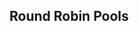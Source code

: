 {{DISPLAYTITLE:Smash Summit 5: Singles Pools}}{{SetGame|melee}}
{{Smash Summit 5 Tabs}}
==Round Robin Pools==
{{Box|start|padding=2em}}
===={{HiddenSort|Pool 1}}====
{{GroupTableStart |Pool 1|width=300px}}
{{GroupTableSlot|Hungrybox|flag=us|win_m=3|lose_m=0|place=1|bg=up|go={{advance|Smash Summit/5/Singles Bracket}}}}
{{GroupTableSlot|Wizzrobe|flag=us|win_m=2|lose_m=1|place=2|bg=stayup|go={{advance|Smash Summit/5/Singles Bracket}}}}
{{GroupTableSlot|aMSa|flag=jp|win_m=1|lose_m=2|place=3|bg=stay|go={{advance|Smash Summit/5/Singles Bracket}}}}
{{GroupTableSlot|Blea Gelo|flag=ve|win_m=0|lose_m=3|place=4|bg=staydown|go={{advance|Smash Summit/5/Singles Bracket}}}}
{{GroupTableEnd}}
{{Match list start|width=300px}}
{{Match stages
|p1=Hungrybox |p1flag=us |p1score=3
|p2=Blea Gelo |p2flag=ve |p2score=0
|win=1
|p1char1=jigglypuff |p2char1=luigi |p1stock1=2 |p2stock1=0 |win1=1 |stage1=Battlefield
|p1char2=jigglypuff |p2char2=luigi |p1stock2=2 |p2stock2=0 |win2=1 |stage2=Battlefield
|p1char3=jigglypuff |p2char3=luigi |p1stock3=3 |p2stock3=0 |win3=1 |stage3=Yoshi's Story
|details={{BracketMatchDetails|reddit=|comment=|vod=https://www.youtube.com/watch?v=eOqAllSQv98}}
}}
{{Match stages
|p1=aMSa |p1flag=jp |p1score=0
|p2=Wizzrobe |p2flag=us |p2score=3
|win=2
|p1char1=yoshi |p2char1=cf |p1stock1=0 |p2stock1=2 |win1=2 |stage1=Final Destination
|p1char2=yoshi |p2char2=cf |p1stock2=0 |p2stock2=2 |win2=2 |stage2=Fountain of Dreams
|p1char3=yoshi |p2char3=cf |p1stock3=0 |p2stock3=1 |win3=2 |stage3=Yoshi's Story
|details={{BracketMatchDetails|reddit=|comment=|vod=https://www.youtube.com/watch?v=XuuAa0JsCZs}}
}}
{{Match stages
|p1=Blea Gelo |p1flag=ve |p1score=0
|p2=aMSa |p2flag=jp |p2score=3
|win=2
|p1char1=luigi |p2char1=yoshi |p1stock1=0 |p2stock1=2 |win1=2 |stage1=Dream Land
|p1char2=luigi |p2char2=yoshi |p1stock2=0 |p2stock2=2 |win2=2 |stage2=Final Destination
|p1char3=luigi |p2char3=yoshi |p1stock3=0 |p2stock3=1 |win3=2 |stage3=Fountain of Dreams
|details={{BracketMatchDetails|reddit=|comment=|vod=https://www.youtube.com/watch?v=AZHEzP--bCo}}
}}
{{Match stages
|p1=Hungrybox |p1flag=us |p1score=3
|p2=Wizzrobe |p2flag=us |p2score=1
|win=1
|p1char1=jigglypuff |p2char1=cf |p1stock1=0 |p2stock1=1 |win1=2 |stage1=Battlefield
|p1char2=jigglypuff |p2char2=cf |p1stock2=2 |p2stock2=0 |win2=1 |stage2=Final Destination
|p1char3=jigglypuff |p2char3=cf |p1stock3=1 |p2stock3=0 |win3=1 |stage3=Yoshi's Story
|p1char4=jigglypuff |p2char4=cf |p1stock4=1 |p2stock4=0 |win4=1 |stage4=Yoshi's Story
|details={{BracketMatchDetails|reddit=|comment=|vod=https://www.youtube.com/watch?v=qKyvFefTuCE}}
}}
{{Match stages
|p1=Blea Gelo |p1flag=ve |p1score=0
|p2=Wizzrobe |p2flag=us |p2score=3
|win=2
|p1char1=luigi |p2char1=cf |p1stock1=0 |p2stock1=2 |win1=2 |stage1=Battlefield
|p1char2=luigi |p2char2=cf |p1stock2=0 |p2stock2=2 |win2=2 |stage2=Final Destination
|p1char3=luigi |p2char3=cf |p1stock3=0 |p2stock3=3 |win3=2 |stage3=Final Destination
|details={{BracketMatchDetails|reddit=|comment=|vod=https://www.youtube.com/watch?v=Unpwvz6r2MU}}
}}
{{Match stages
|p1=Hungrybox |p1flag=us |p1score=3
|p2=aMSa |p2flag=jp |p2score=1
|win=1
|p1char1=jigglypuff |p2char1=yoshi |p1stock1=0 |p2stock1=1 |win1=2 |stage1=Battlefield
|p1char2=jigglypuff |p2char2=yoshi |p1stock2=1 |p2stock2=0 |win2=1 |stage2=Final Destination
|p1char3=jigglypuff |p2char3=yoshi |p1stock3=1 |p2stock3=0 |win3=1 |stage3=Yoshi's Story
|p1char4=jigglypuff |p2char4=yoshi |p1stock4=1 |p2stock4=0 |win4=1 |stage4=Yoshi's Story
|details={{BracketMatchDetails|reddit=|comment=|vod=https://www.youtube.com/watch?v=MbbUP0jqFps}}
}}
{{Match list end}}
{{Box|break|padding=2em}}

===={{HiddenSort|Pool 2}}====
{{GroupTableStart |Pool 2|width=300px}}
{{GroupTableSlot|Armada|flag=se|win_m=3|lose_m=0|place=1|bg=up|go={{advance|Smash Summit/5/Singles Bracket}}}}
{{GroupTableSlot|Plup|flag=us|win_m=2|lose_m=1|place=2|bg=stayup|go={{advance|Smash Summit/5/Singles Bracket}}}}
{{GroupTableSlot|MikeHaze|flag=us|win_m=1|lose_m=2|place=3|bg=stay|go={{advance|Smash Summit/5/Singles Bracket}}}}
{{GroupTableSlot|Shroomed|flag=us|win_m=0|lose_m=3|place=4|bg=staydown|go={{advance|Smash Summit/5/Singles Bracket}}}}
{{GroupTableEnd}}
{{Match list start|width=300px}}
{{Match stages
|p1=Armada |p1flag=se |p1score=3
|p2=MikeHaze |p2flag=us |p2score=0
|win=1
|p1char1=peach |p1stock1=2 |p2char1=fox |p2stock1=0 |win1=1 |stage1=Fountain of Dreams
|p1char2=peach |p1stock2=1 |p2char2=fox |p2stock2=0 |win2=1 |stage2=Pokémon Stadium
|p1char3=peach |p1stock3=1 |p2char3=fox |p2stock3=0 |win3=1 |stage3=Pokémon Stadium
|details={{BracketMatchDetails|reddit=|comment=|vod=https://www.youtube.com/watch?v=F_XlnO0K_fU}}
}}
{{Match stages
|p1=Shroomed |p1flag=us |p1score=2
|p2=Plup |p2flag=us |p2score=3
|win=2
|p1char1=sheik |p2char1=sheik |p1stock1=1 |p2stock1=0 |win1=1 |stage1=Battlefield
|p1char2=sheik |p2char2=sheik |p1stock2=0 |p2stock2=2 |win2=2 |stage2=Battlefield
|p1char3=sheik |p2char3=sheik |p1stock3=1 |p2stock3=0 |win3=1 |stage3=Pokémon Stadium
|p1char4=sheik |p2char4=sheik |p1stock4=0 |p2stock4=2 |win4=2 |stage4=Fountain of Dreams
|p1char5=sheik |p2char5=sheik |p1stock5=0 |p2stock5=1 |win5=2 |stage5=Yoshi's Story

}}
{{Match stages
|p1=Shroomed |p1flag=us |p1score=1
|p2=MikeHaze |p2flag=us |p2score=3
|win=2
|p1char1=sheik |p2char1=fox |p1stock1=1 |p2stock1=0 |win1=1 |stage1=Dream Land
|p1char2=marth |p2char2=fox |p1stock2=0 |p2stock2=1 |win2=2 |stage2=Pokémon Stadium
|p1char3=marth |p2char3=fox |p1stock3=0 |p2stock3=2 |win3=2 |stage3=Final Destination
|p1char4=marth |p2char4=fox |p1stock4=0 |p2stock4=1 |win4=2 |stage4=Yoshi's Story
|details={{BracketMatchDetails|reddit=|comment=|vod=https://www.youtube.com/watch?v=ejpTCwpJKw4}}
}}
{{Match stages
|p1=Plup |p1flag=us |p1score=2
|p2=Armada |p2flag=se |p2score=3
|win=2
|p1char1=sheik |p2char1=fox |p1stock1=0 |p2stock1=1 |win1=2 |stage1=Battlefield
|p1char2=sheik |p2char2=fox |p1stock2=2 |p2stock2=0 |win2=1 |stage2=Battlefield
|p1char3=samus |p2char3=peach |p1stock3=0 |p2stock3=2 |win3=2 |stage3=Final Destination
|p1char4=sheik |p2char4=fox |p1stock4=2 |p2stock4=0 |win4=1 |stage4=Fountain of Dreams
|p1char5=sheik |p2char5=fox |p1stock5=0 |p2stock5=2 |win5=2 |stage5=Pokémon Stadium
|details={{BracketMatchDetails|reddit=|comment=|vod=https://www.youtube.com/watch?v=RSbYboL-Row}}
}}
{{Match stages
|p1=Plup |p1flag=us |p1score=3
|p2=MikeHaze |p2flag=us |p2score=0
|win=1
|p1char1=sheik |p2char1=fox |p1stock1=1 |p2stock1=0 |win1=1 |stage1=Battlefield
|p1char2=fox |p2char2=fox |p1stock2=3 |p2stock2=0 |win2=1 |stage2=Final Destination
|p1char3=sheik |p2char3=fox |p1stock3=2 |p2stock3=0 |win3=1 |stage3=Dream Land
|date=
|details={{BracketMatchDetails|reddit=|comment=|vod=https://www.youtube.com/watch?v=Eqa9kB9M51k}}
}}
{{Match stages
|p1=Armada |p1flag=se |p1score=3
|p2=Shroomed |p2flag=us |p2score=0
|win=1
|p1char1=fox |p2char1=marth |p1stock1=2 |p2stock1=0 |win1=1 |stage1=Battlefield
|p1char2=fox |p2char2=marth |p1stock2=2 |p2stock2=0 |win2=1 |stage2=Yoshi's Story
|p1char3=fox |p2char3=marth |p1stock3=2 |p2stock3=0 |win3=1 |stage3=Yoshi's Story
|date=
|details={{BracketMatchDetails|reddit=|comment=|vod=https://www.youtube.com/watch?v=ZQOy8KazVzA}}
}}
{{Match list end}}
{{Box|break|padding=2em}}

===={{HiddenSort|Pool 3}}====
{{GroupTableStart |Pool 3|width=300px}}
{{GroupTableSlot|Leffen|flag=se|win_m=3|lose_m=0|place=1|bg=up|go={{advance|Smash Summit/5/Singles Bracket}}}}
{{GroupTableSlot|Mango|flag=us|win_m=2|lose_m=1|place=2|bg=stayup|go={{advance|Smash Summit/5/Singles Bracket}}}}
{{GroupTableSlot|Crush|flag=us|win_m=1|lose_m=2|place=3|bg=stay|go={{advance|Smash Summit/5/Singles Bracket}}}}
{{GroupTableSlot|S2J|flag=us|win_m=0|lose_m=3|place=4|bg=staydown|go={{advance|Smash Summit/5/Singles Bracket}}}}
{{GroupTableEnd}}
{{Match list start|width=300px}}
{{Match stages
|p1=Mango |p1flag=us |p1score=3
|p2=Crush |p2flag=us |p2score=2
|win=1
|p1char1=falco |p2char1=fox |p1stock1=0 |p2stock1=1 |win1=2 |stage1=Battlefield
|p1char2=falco |p2char2=fox |p1stock2=0 |p2stock2=1 |win2=2 |stage2=Dream Land
|p1char3=falco |p2char3=fox |p1stock3=1 |p2stock3=0 |win3=1 |stage3=Dream Land
|p1char4=falco |p2char4=fox |p1stock4=2 |p2stock4=0 |win4=1 |stage4=Yoshi's Story
|p1char5=falco |p2char5=fox |p1stock5=3 |p2stock5=0 |win5=1 |stage5=Final Destination
|date=
|details={{BracketMatchDetails|reddit=|comment=|vod=https://www.youtube.com/watch?v=a6MmS7TOyZQ}}
}}
{{Match stages
|p1=S2J |p1flag=us |p1score=1
|p2=Leffen |p2flag=se |p2score=3
|win=2
|p1char1=cf |p2char1=fox |p1stock1=0 |p2stock1=3 |win1=2 |stage1=Battlefield
|p1char2=cf |p2char2=fox |p1stock2=0 |p2stock2=2 |win2=2 |stage2=Pokémon Stadium
|p1char3=cf |p2char3=fox |p1stock3=1 |p2stock3=0 |win3=1 |stage3=Pokémon Stadium
|p1char4=cf |p2char4=fox |p1stock4=0 |p2stock4=2 |win4=2 |stage4=Final Destination
|date=
|details={{BracketMatchDetails|reddit=|comment=|vod=https://www.youtube.com/watch?v=hUcrpbDZCD0}}
}}
{{Match stages
|p1=Mango |p1flag=us |p1score=3
|p2=S2J |p2flag=us |p2score=1
|win=1
|p1char1=falco |p2char1=falco |p1stock1=3 |p2stock1=0 |win1=1 |stage1=Battlefield
|p1char2=falco |p2char2=cf |p1stock2=1 |p2stock2=0 |win2=1 |stage2=Pokémon Stadium
|p1char3=falco |p2char3=cf |p1stock3=0 |p2stock3=1 |win3=2 |stage3=Pokémon Stadium
|p1char4=falco |p2char4=cf |p1stock4=1 |p2stock4=0 |win4=1 |stage4=Yoshi's Story
|date=
|details={{BracketMatchDetails|reddit=|comment=|vod=https://www.youtube.com/watch?v=f4Edjo4S-s8}}
}}
{{Match stages
|p1=Leffen |p1flag=se |p1score=3
|p2=Crush |p2flag=us |p2score=0
|win=1
|p1char1=fox |p2char1=fox |p1stock1=2 |p2stock1=0 |win1=1 |stage1=Fountain of Dreams
|p1char2=fox |p2char2=fox |p1stock2=1 |p2stock2=0 |win2=1 |stage2=Fountain of Dreams
|p1char3=fox |p2char3=fox |p1stock3=2 |p2stock3=0 |win3=1 |stage3=Fountain of Dreams
|date=
|details={{BracketMatchDetails|reddit=|comment=|vod=https://www.youtube.com/watch?v=TF9IjebHpPA}}
}}
{{Match stages
|p1=S2J |p1flag=us |p1score=2
|p2=Crush |p2flag=us |p2score=3
|win=2
|p1char1=cf |p2char1=fox |p1stock1=0 |p2stock1=1 |win1=2 |stage1=Battlefield
|p1char2=cf |p2char2=fox |p1stock2=1 |p2stock2=0 |win2=1 |stage2=Pokémon Stadium
|p1char3=cf |p2char3=fox |p1stock3=1 |p2stock3=0 |win3=1 |stage3=Fountain of Dreams
|p1char4=cf |p2char4=fox |p1stock4=0 |p2stock4=2 |win4=2 |stage4=Yoshi's Story
|p1char5=cf |p2char5=fox |p1stock5=0 |p2stock5=2 |win5=2 |stage5=Dream Land
|date=
|details={{BracketMatchDetails|reddit=|comment=|vod=https://www.youtube.com/watch?v=ktuKBVvUy74}}
}}
{{Match stages
|p1=Mango |p1flag=us |p1score=2
|p2=Leffen |p2flag=se |p2score=3
|win=2
|p1char1=falco |p2char1=fox |p1stock1=2 |p2stock1=0 |win1=1 |stage1=Dream Land
|p1char2=falco |p2char2=fox |p1stock2=0 |p2stock2=2 |win2=2 |stage2=Final Destination
|p1char3=falco |p2char3=fox |p1stock3=1 |p2stock3=0 |win3=1 |stage3=Pokémon Stadium
|p1char4=falco |p2char4=fox |p1stock4=0 |p2stock4=1 |win4=2 |stage4=Dream Land
|p1char5=falco |p2char5=fox |p1stock5=0 |p2stock5=2 |win5=2 |stage5=Fountain of Dreams
|date=
|details={{BracketMatchDetails|reddit=|comment=|vod=https://www.youtube.com/watch?v=enshnd6VRSk}}
}}
{{Match list end}}
{{Box|break|padding=2em}}

===={{HiddenSort|Pool 4}}====
{{GroupTableStart |Pool 4|width=300px}}
{{GroupTableSlot|Axe|flag=us|win_m=3|lose_m=0|place=1|bg=up|go={{advance|Smash Summit/5/Singles Bracket}}}}
{{GroupTableSlot|SFAT|flag=us|win_m=2|lose_m=1|place=2|bg=stayup|go={{advance|Smash Summit/5/Singles Bracket}}}}
{{GroupTableSlot|Mew2King|flag=us|win_m=1|lose_m=2|place=3|bg=stay|go={{advance|Smash Summit/5/Singles Bracket}}}}
{{GroupTableSlot|Hax|flag=us|win_m=0|lose_m=3|place=4|bg=staydown|go={{advance|Smash Summit/5/Singles Bracket}}}}
{{GroupTableEnd}}
{{Match list start|width=300px}}
{{Match stages
|p1=Mew2King |p1flag=us |p1score=3
|p2=Hax |p2flag=us |p2score=0
|win=1
|p1char1=marth |p2char1=fox |p1stock1=1 |p2stock1=0 |win1=1 |stage1=Yoshi's Story
|p1char2=marth |p2char2=fox |p1stock2=2 |p2stock2=0 |win2=1 |stage2=Dream Land
|p1char3=marth |p2char3=fox |p1stock3=1 |p2stock3=0 |win3=1 |stage3=Battlefield
|date=
|details={{BracketMatchDetails|reddit=|comment=|vod=https://www.youtube.com/watch?v=6j7lI-rUlQk}}
}}
{{Match stages
|p1=SFAT |p1flag=us |p1score=0
|p2=Axe |p2flag=us |p2score=3
|win=2
|p1char1=fox |p2char1=pikachu |p1stock1=0 |p2stock1=1 |win1=2 |stage1=Battlefield
|p1char2=fox |p2char2=marth |p1stock2=0 |p2stock2=1 |win2=2 |stage2=Pokémon Stadium
|p1char3=fox |p2char3=marth |p1stock3=0 |p2stock3=2 |win3=2 |stage3=Pokémon Stadium
|date=
|details={{BracketMatchDetails|reddit=|comment=|vod=https://www.youtube.com/watch?v=55WPY8Z8VYI}}
}}
{{Match stages
|p1=SFAT |p1flag=us |p1score=3
|p2=Hax |p2flag=us |p2score=1
|win=1
|p1char1=fox |p2char1=fox |p1stock1=2 |p2stock1=0 |win1=1 |stage1=Dream Land
|p1char2=fox |p2char2=fox |p1stock2=2 |p2stock2=0 |win2=1 |stage2=Battlefield
|p1char3=fox |p2char3=fox |p1stock3=0 |p2stock3=3 |win3=2 |stage3=Battlefield
|p1char4=fox |p2char4=fox |p1stock4=2 |p2stock4=0 |win4=1 |stage4=Final Destination
|date=
|details={{BracketMatchDetails|reddit=|comment=|vod=https://www.youtube.com/watch?v=TCBkU1mm4jY}}
}}
{{Match stages
|p1=Axe |p1flag=us |p1score=3
|p2=Mew2King |p2flag=us |p2score=1
|win=1
|p1char1=pikachu |p2char1=sheik |p1stock1=1 |p2stock1=0 |win1=1 |stage1=Dream Land
|p1char2=falco |p2char2=marth |p1stock2=0 |p2stock2=3 |win2=2 |stage2=Final Destination
|p1char3=pikachu |p2char3=sheik |p1stock3=1 |p2stock3=0 |win3=1 |stage3=Fountain of Dreams
|p1char4=pikachu |p2char4=sheik |p1stock4=1 |p2stock4=0 |win4=1 |stage4=Pokémon Stadium
|date=
|details={{BracketMatchDetails|reddit=|comment=|vod=https://www.youtube.com/watch?v=Z6hTVA7YOhI}}
}}
{{Match stages
|p1=Hax |p1flag=us |p1score=0
|p2=Axe |p2flag=us |p2score=3
|win=2
|p1char1=fox |p2char1=pikachu |p1stock1=0 |p2stock1=2 |win1=2 |stage1=Battlefield
|p1char2=fox |p2char2=pikachu |p1stock2=0 |p2stock2=2 |win2=2 |stage2=Battlefield
|p1char3=fox |p2char3=pikachu |p1stock3=0 |p2stock3=1 |win3=2 |stage3=Battlefield
|date=
|details={{BracketMatchDetails|reddit=|comment=|vod=https://www.youtube.com/watch?v=be-zpO9jWsQ}}
}}
{{Match stages
|p1=SFAT |p1flag=us |p1score=3
|p2=Mew2King |p2flag=us |p2score=1
|win=1
|p1char1=fox |p2char1=marth |p1stock1=2 |p2stock1=0 |win1=1 |stage1=Fountain of Dreams
|p1char2=fox |p2char2=marth |p1stock2=1 |p2stock2=0 |win2=1 |stage2=Final Destination
|p1char3=fox |p2char3=marth |p1stock3=0 |p2stock3=3 |win3=2 |stage3=Final Destination
|p1char4=fox |p2char4=marth |p1stock4=1 |p2stock4=0 |win4=1 |stage4=Pokémon Stadium
|date=
|details={{BracketMatchDetails|reddit=|comment=|vod=https://www.youtube.com/watch?v=bZlBkIPEzVQ}}
}}
{{Match list end}}
{{Box|break|padding=2em}}
